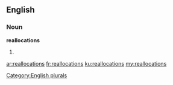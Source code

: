 ==English==

===Noun===
'''reallocations'''

# {{plural of|reallocation}}

[[Category:English plurals]]

[[ar:reallocations]]
[[fr:reallocations]]
[[ku:reallocations]]
[[my:reallocations]]
